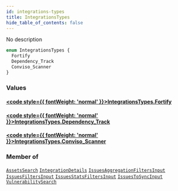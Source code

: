 ```yaml
---
id: integrations-types
title: IntegrationsTypes
hide_table_of_contents: false
---
```








No description

```graphql
enum IntegrationsTypes {
  Fortify
  Dependency_Track
  Conviso_Scanner
}
```


### Values

#### [<code style={{ fontWeight: 'normal' }}>IntegrationsTypes.<b>Fortify</b></code>](#) 
> 
> 

#### [<code style={{ fontWeight: 'normal' }}>IntegrationsTypes.<b>Dependency_Track</b></code>](#) 
> 
> 

#### [<code style={{ fontWeight: 'normal' }}>IntegrationsTypes.<b>Conviso_Scanner</b></code>](#) 
> 
> 



### Member of

[`AssetsSearch`](/api/graphql/documentation/inputs/assets-search)  <Badge class="secondary" text="input"/><Bullet />[`IntegrationDetails`](/api/graphql/documentation/objects/integration-details)  <Badge class="secondary" text="object"/><Bullet />[`IssuesAggregationFiltersInput`](/api/graphql/documentation/inputs/issues-aggregation-filters-input)  <Badge class="secondary" text="input"/><Bullet />[`IssuesFiltersInput`](/api/graphql/documentation/inputs/issues-filters-input)  <Badge class="secondary" text="input"/><Bullet />[`IssuesStatsFiltersInput`](/api/graphql/documentation/inputs/issues-stats-filters-input)  <Badge class="secondary" text="input"/><Bullet />[`IssuesToSyncInput`](/api/graphql/documentation/inputs/issues-to-sync-input)  <Badge class="secondary" text="input"/><Bullet />[`VulnerabilitySearch`](/api/graphql/documentation/inputs/vulnerability-search)  <Badge class="secondary" text="input"/>



